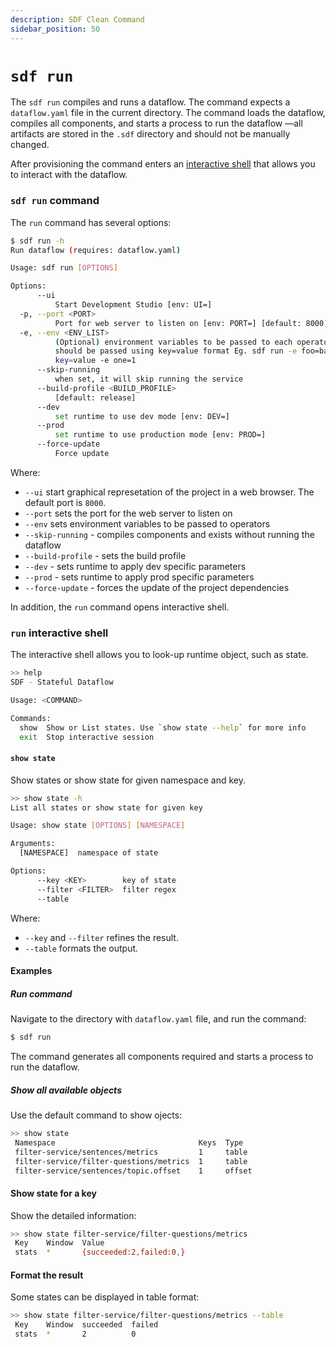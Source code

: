 ```yaml
---
description: SDF Clean Command
sidebar_position: 50
---
```


# `sdf run`

The `sdf run` compiles and runs a dataflow. The command expects a `dataflow.yaml` file in the current directory.
The command loads the dataflow, compiles all components, and starts a process to run the dataflow —all artifacts are stored in the `.sdf` directory and should not be manually changed.

After provisioning the command enters an [interactive shell](#run-interactive-shell) that allows you to interact with the dataflow.


### `sdf run` command

The `run` command has several options:

```bash copy="fl"
$ sdf run -h
Run dataflow (requires: dataflow.yaml)

Usage: sdf run [OPTIONS]

Options:
      --ui
          Start Development Studio [env: UI=]
  -p, --port <PORT>
          Port for web server to listen on [env: PORT=] [default: 8000]
  -e, --env <ENV_LIST>
          (Optional) environment variables to be passed to each operator They
          should be passed using key=value format Eg. sdf run -e foo=bar -e
          key=value -e one=1
      --skip-running
          when set, it will skip running the service
      --build-profile <BUILD_PROFILE>
          [default: release]
      --dev
          set runtime to use dev mode [env: DEV=]
      --prod
          set runtime to use production mode [env: PROD=]
      --force-update
          Force update
```

Where:
* `--ui` start graphical represetation of the project in a web browser. The default port is `8000`.
* `--port` sets the port for the web server to listen on
* `--env` sets environment variables to be passed to operators
* `--skip-running` - compiles components and exists without running the dataflow
* `--build-profile` - sets the build profile
* `--dev` - sets runtime to apply dev specific parameters
* `--prod` - sets runtime to apply prod specific parameters
* `--force-update` - forces the update of the project dependencies

In addition, the `run` command opens interactive shell.


### `run` interactive shell

The interactive shell allows you to look-up runtime object, such as state.

```bash copy="fl"
>> help
SDF - Stateful Dataflow

Usage: <COMMAND>

Commands:
  show  Show or List states. Use `show state --help` for more info
  exit  Stop interactive session
```


#### `show state`

Show states or show state for given namespace and key.

```bash copy="fl"
>> show state -h
List all states or show state for given key

Usage: show state [OPTIONS] [NAMESPACE]

Arguments:
  [NAMESPACE]  namespace of state

Options:
      --key <KEY>        key of state
      --filter <FILTER>  filter regex
      --table
```

Where:
* `--key` and `--filter` refines the result.
* `--table` formats the output.

#### Examples


##### Run command

Navigate to the directory with `dataflow.yaml` file, and run the command:

```bash
$ sdf run
```

The command generates all components required and starts a process to run the dataflow.


##### Show all available objects

Use the default command to show ojects:

```bash copy="fl"
>> show state
 Namespace                                Keys  Type
 filter-service/sentences/metrics         1     table
 filter-service/filter-questions/metrics  1     table
 filter-service/sentences/topic.offset    1     offset
```

#### Show state for a key

Show the detailed information:

```bash copy="fl"
>> show state filter-service/filter-questions/metrics
 Key    Window  Value
 stats  *       {succeeded:2,failed:0,}
```

#### Format the result

Some states can be displayed in table format:

```bash copy="fl"
>> show state filter-service/filter-questions/metrics --table
 Key    Window  succeeded  failed
 stats  *       2          0
```
